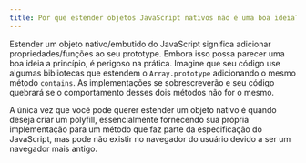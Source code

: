 ```yaml
---
title: Por que estender objetos JavaScript nativos não é uma boa ideia?
---
```


Estender um objeto nativo/embutido do JavaScript significa adicionar propriedades/funções ao seu prototype. Embora isso possa parecer uma boa ideia a princípio, é perigoso na prática. Imagine que seu código use algumas bibliotecas que estendem o `Array.prototype` adicionando o mesmo método `contains`. As implementações se sobrescreverão e seu código quebrará se o comportamento desses dois métodos não for o mesmo.

A única vez que você pode querer estender um objeto nativo é quando deseja criar um polyfill, essencialmente fornecendo sua própria implementação para um método que faz parte da especificação do JavaScript, mas pode não existir no navegador do usuário devido a ser um navegador mais antigo.
